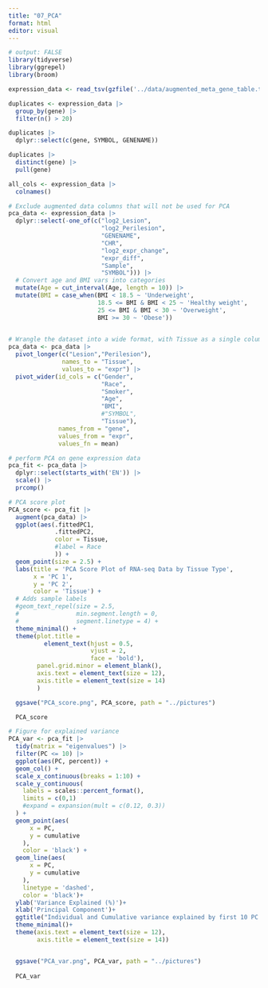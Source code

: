 ```yaml
---
title: "07_PCA"
format: html
editor: visual
---
```


```r
# output: FALSE
library(tidyverse)
library(ggrepel)
library(broom)
```

```r
expression_data <- read_tsv(gzfile('../data/augmented_meta_gene_table.tsv.gz'))
```

```r
duplicates <- expression_data |> 
  group_by(gene) |> 
  filter(n() > 20)
```

```r
duplicates |> 
  dplyr::select(c(gene, SYMBOL, GENENAME))
```

```r
duplicates |> 
  distinct(gene) |> 
  pull(gene)
```

```r
all_cols <- expression_data |> 
  colnames()
```

```r
# Exclude augmented data columns that will not be used for PCA
pca_data <- expression_data |> 
  dplyr::select(-one_of(c("log2_Lesion",
                          "log2_Perilesion",
                          "GENENAME",
                          "CHR",
                          "log2_expr_change",
                          "expr_diff",
                          "Sample",
                          "SYMBOL"))) |> 
  # Convert age and BMI vars into categories
  mutate(Age = cut_interval(Age, length = 10)) |> 
  mutate(BMI = case_when(BMI < 18.5 ~ 'Underweight',
                         18.5 <= BMI & BMI < 25 ~ 'Healthy weight',
                         25 <= BMI & BMI < 30 ~ 'Overweight',
                         BMI >= 30 ~ 'Obese'))
  
```

```r
# Wrangle the dataset into a wide format, with Tissue as a single column
pca_data <- pca_data |> 
  pivot_longer(c("Lesion","Perilesion"),
               names_to = "Tissue",
               values_to = "expr") |> 
  pivot_wider(id_cols = c("Gender",
                          "Race",
                          "Smoker",
                          "Age",
                          "BMI",
                          #"SYMBOL",
                          "Tissue"),
              names_from = "gene",
              values_from = "expr",
              values_fn = mean)
```

```r
# perform PCA on gene expression data
pca_fit <- pca_data |> 
  dplyr::select(starts_with('EN')) |> 
  scale() |> 
  prcomp() 
```

```r
# PCA score plot
PCA_score <- pca_fit |> 
  augment(pca_data) |> 
  ggplot(aes(.fittedPC1, 
             .fittedPC2, 
             color = Tissue,
             #label = Race
             )) + 
  geom_point(size = 2.5) +
  labs(title = 'PCA Score Plot of RNA-seq Data by Tissue Type',
       x = 'PC 1',
       y = 'PC 2',
       color = 'Tissue') +
  # Adds sample labels
  #geom_text_repel(size = 2.5,
  #                min.segment.length = 0,
  #                segment.linetype = 4) + 
  theme_minimal() +
  theme(plot.title = 
          element_text(hjust = 0.5,
                       vjust = 2,
                       face = 'bold'),
        panel.grid.minor = element_blank(),
        axis.text = element_text(size = 12),
        axis.title = element_text(size = 14)
        ) 

  ggsave("PCA_score.png", PCA_score, path = "../pictures") 

  PCA_score
```

```r
# Figure for explained variance
PCA_var <- pca_fit |>
  tidy(matrix = "eigenvalues") |>
  filter(PC <= 10) |>
  ggplot(aes(PC, percent)) +
  geom_col() +
  scale_x_continuous(breaks = 1:10) +
  scale_y_continuous(
    labels = scales::percent_format(),
    limits = c(0,1)
    #expand = expansion(mult = c(0.12, 0.3))
  ) +
  geom_point(aes(
      x = PC,
      y = cumulative
    ),
    color = 'black') +
  geom_line(aes(
      x = PC,
      y = cumulative
    ),
    linetype = 'dashed',
    color = 'black')+
  ylab('Variance Explained (%)')+
  xlab('Principal Component')+
  ggtitle("Individual and Cumulative variance explained by first 10 PC's")+
  theme_minimal()+
  theme(axis.text = element_text(size = 12),
        axis.title = element_text(size = 14))


  ggsave("PCA_var.png", PCA_var, path = "../pictures") 
  
  PCA_var
```
